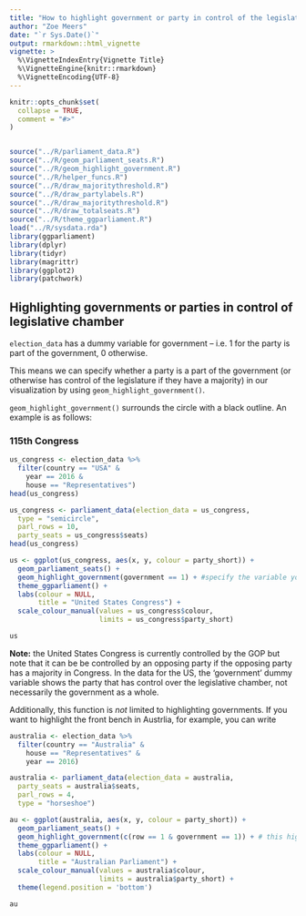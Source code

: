 ```yaml
---
title: "How to highlight government or party in control of the legislature"
author: "Zoe Meers"
date: "`r Sys.Date()`"
output: rmarkdown::html_vignette
vignette: >
  %\VignetteIndexEntry{Vignette Title}
  %\VignetteEngine{knitr::rmarkdown}
  %\VignetteEncoding{UTF-8}
---
```


```r
knitr::opts_chunk$set(
  collapse = TRUE,
  comment = "#>"
)


source("../R/parliament_data.R")
source("../R/geom_parliament_seats.R")
source("../R/geom_highlight_government.R")
source("../R/helper_funcs.R")
source("../R/draw_majoritythreshold.R")
source("../R/draw_partylabels.R")
source("../R/draw_majoritythreshold.R")
source("../R/draw_totalseats.R")
source("../R/theme_ggparliament.R")
load("../R/sysdata.rda")
library(ggparliament)
library(dplyr)
library(tidyr)
library(magrittr)
library(ggplot2)
library(patchwork)


```

## Highlighting governments or parties in control of legislative chamber


`election_data` has a dummy variable for government -- i.e. 1 for the party is part of the government, 0 otherwise.

This means we can specify whether a party is a part of the government (or otherwise has control of the legislature if they have a majority) in our visualization by using  `geom_highlight_government()`.

`geom_highlight_government()` surrounds the circle with a black outline. An example is as follows:

### 115th Congress

```r
us_congress <- election_data %>%
  filter(country == "USA" &
    year == 2016 &
    house == "Representatives")
head(us_congress)
```

```r
us_congress <- parliament_data(election_data = us_congress,
  type = "semicircle",
  parl_rows = 10,
  party_seats = us_congress$seats)
head(us_congress)
```

```r
us <- ggplot(us_congress, aes(x, y, colour = party_short)) +
  geom_parliament_seats() + 
  geom_highlight_government(government == 1) + #specify the variable you want to highlight here!
  theme_ggparliament() +
  labs(colour = NULL, 
       title = "United States Congress") +
  scale_colour_manual(values = us_congress$colour, 
                      limits = us_congress$party_short) 

us
```

**Note:** the United States Congress is currently controlled by the GOP but note that it can be be controlled by an opposing party if the opposing party has a majority in Congress. In the data for the US, the 'government' dummy variable shows the party that has control over the legislative chamber, not necessarily the government as a whole.

Additionally, this function is *not* limited to highlighting governments. If you want to highlight the front bench in Austrlia, for example, you can write
```r
australia <- election_data %>%
  filter(country == "Australia" &
    house == "Representatives" &
    year == 2016) 

australia <- parliament_data(election_data = australia,
  party_seats = australia$seats,
  parl_rows = 4,
  type = "horseshoe")
```

```r
au <- ggplot(australia, aes(x, y, colour = party_short)) +
  geom_parliament_seats() + 
  geom_highlight_government(c(row == 1 & government == 1)) + # this highlights the front bench.
  theme_ggparliament() +
  labs(colour = NULL, 
       title = "Australian Parliament") +
  scale_colour_manual(values = australia$colour, 
                      limits = australia$party_short) + 
  theme(legend.position = 'bottom') 

au
```
